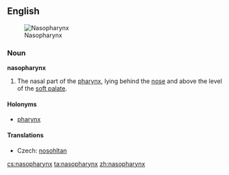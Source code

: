 ==English==
{{wikipedia}}
[[Image:Pharynx diagram-fr.svg|thumb|Nasopharynx]]

===Noun===
'''nasopharynx'''

# {{anatomy}} The nasal part of the [[pharynx]], lying behind the [[nose]] and above the level of the [[soft palate]].

====Holonyms====
* [[pharynx]]

====Translations====
{{trans-top|nasal part of the pharynx}}
* Czech: [[nosohltan]] {{m}}
{{trans-mid}}
{{trans-bottom}}

[[cs:nasopharynx]]
[[ta:nasopharynx]]
[[zh:nasopharynx]]